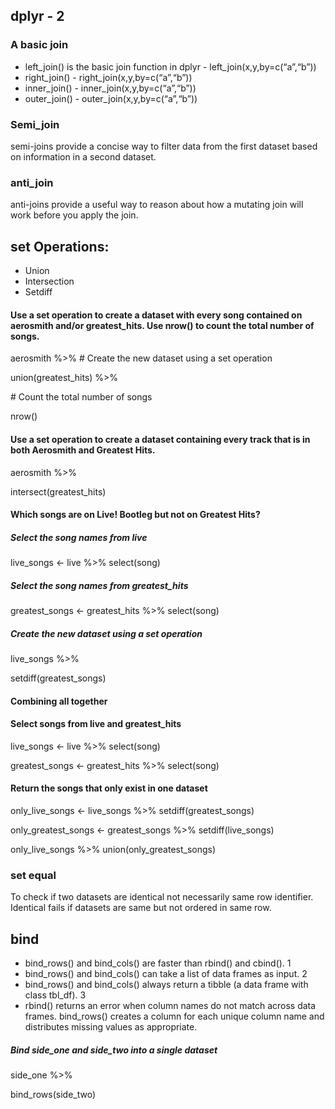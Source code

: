 ## dplyr - 2

### A basic join
* left_join() is the basic join function in dplyr - left_join(x,y,by=c("a","b"))
* right_join() - right_join(x,y,by=c("a","b"))
* inner_join() - inner_join(x,y,by=c("a","b"))
* outer_join() - outer_join(x,y,by=c("a","b"))

### Semi_join

semi-joins provide a concise way to filter data from the first dataset based on information in a second dataset.

### anti_join

anti-joins provide a useful way to reason about how a mutating join will work before you apply the join.

## set Operations:
* Union
* Intersection
* Setdiff

#### Use a set operation to create a dataset with every song contained on aerosmith and/or greatest_hits. Use nrow() to count the total number of songs.

aerosmith %>% 
 # Create the new dataset using a set operation
 
  union(greatest_hits) %>% 
  
  # Count the total number of songs
  
  nrow()

#### Use a set operation to create a dataset containing every track that is in both Aerosmith and Greatest Hits.
  
aerosmith %>% 

  intersect(greatest_hits)
  
#### Which songs are on Live! Bootleg but not on Greatest Hits? 

##### Select the song names from live
live_songs <- live %>% select(song)

##### Select the song names from greatest_hits
greatest_songs <- greatest_hits %>% select(song)

##### Create the new dataset using a set operation
live_songs %>%

  setdiff(greatest_songs)

#### Combining all together

#### Select songs from live and greatest_hits
live_songs <- live %>% select(song)

greatest_songs <- greatest_hits %>% select(song)

#### Return the songs that only exist in one dataset
only_live_songs <- live_songs %>% setdiff(greatest_songs)

only_greatest_songs <- greatest_songs %>% setdiff(live_songs)

only_live_songs %>% union(only_greatest_songs)

### set equal

To check if two datasets are identical not necessarily same row identifier. Identical fails if datasets are same but not ordered in same row.

## bind

* bind_rows() and bind_cols() are faster than rbind() and cbind(). 1
* bind_rows() and bind_cols() can take a list of data frames as input. 2
* bind_rows() and bind_cols() always return a tibble (a data frame with class tbl_df). 3
* rbind() returns an error when column names do not match across data frames. bind_rows() creates a column for each unique column name and distributes missing values as appropriate.

##### Bind side_one and side_two into a single dataset
side_one %>%

  bind_rows(side_two)
  


```r




```
